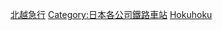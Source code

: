 [[Category:北越急行|]]
[[Category:日本各公司鐵路車站|Category:日本各公司鐵路車站]]
[[Category:日本各路線鐵路車站|Hokuhoku]]
{{DEFAULTSORT:Hokuetsu}}